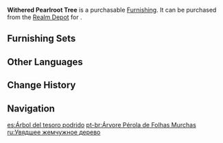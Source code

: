 {{Furnishing Infobox
|id             = 372417
|image          = Item Withered Pearlroot Tree.png
|category       = Landform
|subcategory    = Shrub
|quality        = 3
|adeptal_energy = 20
|load           = 50
|reduced_load   = 50
|description    = Save for certain trees with special nobility, the people of [[Liyue]] are more used to naming vegetation based on their morphology as opposed to their precise species. Thus, it was to these trees with pale branches that they gave the name "Pearlroot."<br />The leaves on this tree are close to withering as its internal moisture is all but gone, but it can still be used for fuel and maintains some utility as an aromatic wood.
|source1        = [[Realm Depot]]
}}
'''Withered Pearlroot Tree''' is a purchasable [[Furnishing]]. It can be purchased from the [[Realm Depot]] for {{Item|Realm Currency|30|x=80}}.

==Furnishing Sets==
{{Craft Usage}}

==Other Languages==
{{Other Languages
|default_hidden = 1
|en      = Withered Pearlroot Tree
|zhs     = 败叶珍枝树
|zhs_rm  = Bàiyè Zhēnzhī Shù
|zht     = 敗葉珍枝樹
|zht_rm  = Bàiyè Zhēnzhī Shù
|ja      = 枯れた珍枝の木
|ja_rm   = Kareta Chinshi no Ki{{Assumed}}
|ko      = 시든 진주나무
|ko_rm   = Sideun Jinjunamu
|es      = Árbol del tesoro podrido
|fr      = Arbre perle-racine flétri
|ru      = Увядшее жемчужное дерево
|th      = ต้นนิรมิตเหี่ยวเฉา
|th_rm   = 
|vi      = Cây Lá Khô
|de      = Verwelkter Perlenbaum
|id      = Pohon Pearlroot Berdaun Layu
|pt      = Árvore Pérola de Folhas Murchas
|tr      = Soluk İnci Kök Ağacı
|it      = Albero di perle appassito
}}

==Change History==
{{Change History|1.5}}

==Navigation==
{{Furnishing Navbox|exterior}}

[[es:Árbol del tesoro podrido]]
[[pt-br:Árvore Pérola de Folhas Murchas]]
[[ru:Увядшее жемчужное дерево]]